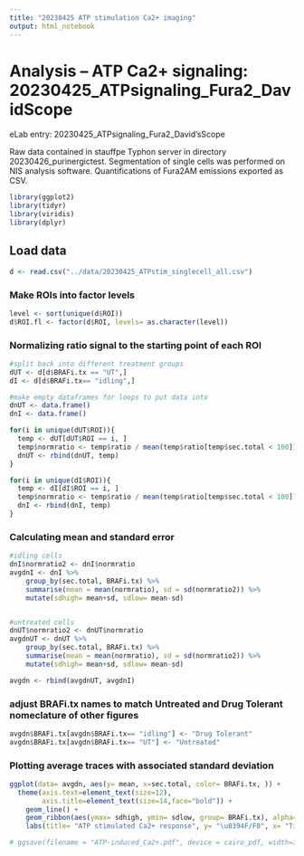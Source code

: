 ```yaml
---
title: "20230425 ATP stimulation Ca2+ imaging"
output: html_notebook
---
```

 
# Analysis -- ATP Ca2+ signaling: 20230425_ATPsignaling_Fura2_DavidScope

eLab entry: 20230425_ATPsignaling_Fura2_David'sScope

Raw data contained in stauffpe Typhon server in directory 20230426_purinergictest.
Segmentation of single cells was performed on NIS analysis software.
Quantifications of Fura2AM emissions exported as CSV.

```r
library(ggplot2)
library(tidyr)
library(viridis)
library(dplyr)
```


## Load data
```r
d <- read.csv("../data/20230425_ATPstim_singlecell_all.csv")
```


### Make ROIs into factor levels
```r
level <- sort(unique(d$ROI))
d$ROI.fl <- factor(d$ROI, levels= as.character(level))
```


### Normalizing ratio signal to the starting point of each ROI
```r
#split back into different treatment groups
dUT <- d[d$BRAFi.tx == "UT",]
dI <- d[d$BRAFi.tx== "idling",]

#make empty dataframes for loops to put data into
dnUT <- data.frame()
dnI <- data.frame()

for(i in unique(dUT$ROI)){
  temp <- dUT[dUT$ROI == i, ]
  temp$normratio <- temp$ratio / mean(temp$ratio[temp$sec.total < 100])
  dnUT <- rbind(dnUT, temp)
}

for(i in unique(dI$ROI)){
  temp <- dI[dI$ROI == i, ]
  temp$normratio <- temp$ratio / mean(temp$ratio[temp$sec.total < 100])
  dnI <- rbind(dnI, temp)
}
```

### Calculating mean and standard error
```r
#idling cells
dnI$normratio2 <- dnI$normratio
avgdnI <- dnI %>%
    group_by(sec.total, BRAFi.tx) %>%
    summarise(mean = mean(normratio), sd = sd(normratio2)) %>%
    mutate(sdhigh= mean+sd, sdlow= mean-sd)


#untreated cells
dnUT$normratio2 <- dnUT$normratio
avgdnUT <- dnUT %>%
    group_by(sec.total, BRAFi.tx) %>%
    summarise(mean = mean(normratio), sd = sd(normratio2)) %>%
    mutate(sdhigh= mean+sd, sdlow= mean-sd)

avgdn <- rbind(avgdnUT, avgdnI)
```
### adjust BRAFi.tx names to match Untreated and Drug Tolerant nomeclature of other figures
```r
avgdn$BRAFi.tx[avgdn$BRAFi.tx== "idling"] <- "Drug Tolerant"
avgdn$BRAFi.tx[avgdn$BRAFi.tx== "UT"] <- "Untreated"
```



### Plotting average traces with associated standard deviation
```r

ggplot(data= avgdn, aes(y= mean, x=sec.total, color= BRAFi.tx, )) +
  theme(axis.text=element_text(size=12),
        axis.title=element_text(size=14,face="bold")) + 
    geom_line() + 
    geom_ribbon(aes(ymax= sdhigh, ymin= sdlow, group= BRAFi.tx), alpha=0.2, fill= "grey65", outline.type = "both") +
    labs(title= "ATP stimulated Ca2+ response", y= "\u0394F/F0", x= "Time (seconds)", color= "BRAFi condition")

# ggsave(filename = "ATP-induced_Ca2+.pdf", device = cairo_pdf, width=3.5, height=2.5, units="in")
```


